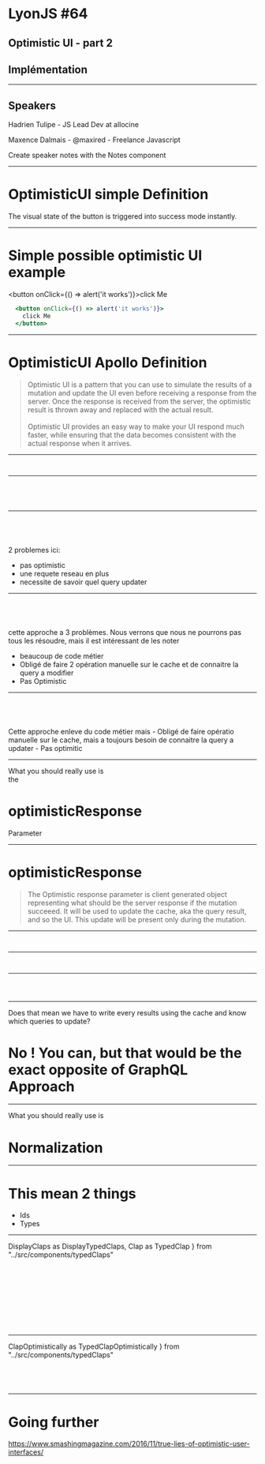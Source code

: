 

<Head>
  <title>LyonJS#64 - Optimistic UI - Graphql Implementation</title>
</Head>

# LyonJS #64
## Optimistic UI - part 2
## Implémentation

---

## Speakers

Hadrien Tulipe - JS Lead Dev at allocine

Maxence Dalmais - @maxired - Freelance Javascript

<Notes>
Create speaker notes with the Notes component
</Notes>

---

# OptimisticUI simple Definition

<Appear>
  <div>The visual state of the button is triggered into success mode instantly.</div>
</Appear>

---

# Simple possible optimistic UI example

<button onClick={() => alert('it works')}>click Me</button>

<CodeSurfer>

  ```jsx
    <button onClick={() => alert('it works')}>
      click Me
    </button>
  ```

</CodeSurfer>

---

# OptimisticUI Apollo Definition

> Optimistic UI is a pattern that you can use to simulate the results of a mutation and update the UI even before receiving a response from the server. Once the response is received from the server, the optimistic result is thrown away and replaced with the actual result.<br/><br/>
> Optimistic UI provides an easy way to make your UI respond much faster, while ensuring that the data becomes consistent with the actual response when it arrives.

---


<DisplayClaps />

<CodeSurfer>

  ```jsx file=../src/components/scalarClaps/DisplayClaps.js
  ```

  ```jsx 6,9 file=../src/components/scalarClaps/DisplayClaps.js
  ```

</CodeSurfer>

---


<div style={{display: 'flex', width: '100%', textAlign: 'center' }}>
  <div style={{flexBasis: '50%', display: 'flex', justifyContent: 'center' }}><DisplayClaps /></div>
  <div style={{flexBasis: '50%', display: 'flex', justifyContent: 'center'}}><Clap /></div>
</div>

<CodeSurferColumns>
  <Step>

  ```jsx file=../src/components/scalarClaps/DisplayClaps.js
  ```

  ```jsx file=../src/components/scalarClaps/Clap.js
  ```

  </Step>

  <Step>

  ```jsx file=../src/components/scalarClaps/DisplayClaps.js
  ```

  ```jsx 6,10 file=../src/components/scalarClaps/Clap.js
  ```

  </Step>

</CodeSurferColumns>

---


<div style={{display: 'flex', width: '100%', textAlign: 'center' }}>
  <div style={{flexBasis: '50%', display: 'flex', justifyContent: 'center' }}><DisplayClaps /></div>
  <div style={{flexBasis: '50%', display: 'flex', justifyContent: 'center'}}><ClapAndRefresh /></div>
</div>

<CodeSurferColumns>
  <Step>

  ```jsx file=../src/components/scalarClaps/DisplayClaps.js
  ```

  ```jsx file=../src/components/scalarClaps/ClapAndRefresh.js
  ```

  </Step>
  <Step>

  ```jsx file=../src/components/scalarClaps/DisplayClaps.js
  ```

  ```jsx 13 file=../src/components/scalarClaps/ClapAndRefresh.js
  ```

  </Step>
</CodeSurferColumns>

<Notes>
  2 problemes ici: 

   - pas optimistic
   - une requete reseau en plus
   - necessite de savoir quel query updater

</Notes>

---


<div style={{display: 'flex', width: '100%', textAlign: 'center' }}>
  <div style={{flexBasis: '50%', display: 'flex', justifyContent: 'center' }}><DisplayClaps /></div>
  <div style={{flexBasis: '50%', display: 'flex', justifyContent: 'center'}}><ClapAndUpdate /></div>
</div>

<CodeSurferColumns>
  <Step>

  ```jsx file=../src/components/scalarClaps/DisplayClaps.js
  ```

  ```jsx file=../src/components/scalarClaps/ClapAndUpdate.js
  ```

  </Step>

  <Step>

  ```jsx file=../src/components/scalarClaps/DisplayClaps.js
  ```

  ```jsx 13:21 file=../src/components/scalarClaps/ClapAndUpdate.js
  ```

  </Step>
</CodeSurferColumns>

<Notes>
cette approche a 3 problèmes.
Nous verrons que nous ne pourrons pas tous les résoudre, mais il est intéressant de les noter

 - beaucoup de code métier
 - Obligé de faire 2 opération manuelle sur le cache et de connaitre la query a modifier
 - Pas Optimistic

</Notes>

---


<div style={{display: 'flex', width: '100%', textAlign: 'center' }}>
  <div style={{flexBasis: '50%', display: 'flex', justifyContent: 'center' }}><DisplayClaps /></div>
  <div style={{flexBasis: '50%', display: 'flex', justifyContent: 'center'}}><ClapAndUpdateWithValue /></div>
</div>

<CodeSurferColumns>
  <Step>

  ```jsx title=server file=../api/scalarClaps/_handlers.js
  ```

  ```jsx file=../src/components/scalarClaps/ClapAndUpdateWithValue.js
  ```

  </Step>
  <Step>

  ```jsx 13,23:27 title=server file=../api/scalarClaps/_handlers.js
  ```

  ```jsx 7,13:20 file=../src/components/scalarClaps/ClapAndUpdateWithValue.js
  ```

  </Step>
</CodeSurferColumns>

<Notes>
Cette approche enleve du code métier mais
 - Obligé de faire opératio manuelle sur le cache, mais a toujours besoin de connaitre la query a updater
 - Pas optimitic
</Notes>

---
<div style={{display: 'flex', width: '100%', flexDirection: 'column', textAlign: 'center', height: '100%' }}>
<div style={{display: 'flex', width: '100%', textAlign: 'center' }}>
  <div style={{flexBasis: '50%', display: 'flex', justifyContent: 'center' }}><DisplayClaps /></div>
  <div style={{flexBasis: '50%', display: 'flex', justifyContent: 'center'}}><ClapAndUpdateWithValue /></div>
</div>

<div style={{ color: 'white', backgroundColor: '#011627', flexGrow: 1, display: 'flex', flexDirection: 'column', justifyContent: 'center' }}>
  <Appear>
    <div>What you should really use is</div>
    <div>the <h1>optimisticResponse</h1> Parameter</div>
  </Appear>
</div>
</div>

---

# optimisticResponse

> The Optimistic response parameter is client generated object representing what should be the server response if the mutation succeeed.
It will be used to update the cache, aka the query result, and so the UI.
This update will be present only during the mutation. 

---


<div style={{display: 'flex', width: '100%', textAlign: 'center' }}>
  <div style={{flexBasis: '50%', display: 'flex', justifyContent: 'center' }}><DisplayClaps /></div>
  <div style={{flexBasis: '50%', display: 'flex', justifyContent: 'center'}}><ClapAndUpdateOptimistically /></div>
</div>

<CodeSurfer>

  ```jsx file=../src/components/scalarClaps/ClapAndUpdateOptimistically.js
  ```

  ```jsx 13:21 file=../src/components/scalarClaps/ClapAndUpdateOptimistically.js
  ```

</CodeSurfer>

---


<div style={{display: 'flex', width: '100%', textAlign: 'center' }}>
  <div style={{flexBasis: '50%', display: 'flex', justifyContent: 'center' }}><DisplayClaps /></div>
  <div style={{flexBasis: '50%', display: 'flex', justifyContent: 'center'}}><ClapAndUpdateOptimisticallyWithValue /></div>
</div>

<CodeSurfer>

  ```jsx file=../src/components/scalarClaps/ClapAndUpdateOptimisticallyWithValue.js
  ```

  ```jsx 13:21 file=../src/components/scalarClaps/ClapAndUpdateOptimisticallyWithValue.js
  ```

</CodeSurfer>

---


<div style={{display: 'flex', width: '100%', textAlign: 'center' }}>
  <div style={{flexBasis: '50%', display: 'flex', justifyContent: 'center' }}><DisplayClaps /></div>
  <div style={{flexBasis: '50%', display: 'flex', justifyContent: 'center'}}><ClapAndUpdateOptimisticallyCorrectWithValue /></div>
</div>

<CodeSurfer>

  ```jsx file=../src/components/scalarClaps/ClapAndUpdateOptimisticallyCorrectWithValue.js
  ```

  ```jsx 11,16:18 file=../src/components/scalarClaps/ClapAndUpdateOptimisticallyCorrectWithValue.js
  ```

  ```jsx 19:26 file=../src/components/scalarClaps/ClapAndUpdateOptimisticallyCorrectWithValue.js
  ```

</CodeSurfer>

---

<div style={{position: 'absolute', bottom: '20%' }}>
  <Appear>
    <div>Does that mean we have to write every results using the cache and know which queries to update?</div>
    <h1>No ! You can, but that would be the exact opposite of GraphQL Approach</h1>
  </Appear>
</div>

---

<div style={{display: 'flex', width: '100%', flexDirection: 'column', textAlign: 'center', height: '100%' }}>
<div style={{display: 'flex', width: '100%', textAlign: 'center' }}>
  <div style={{flexBasis: '50%', display: 'flex', justifyContent: 'center' }}><DisplayClaps /></div>
  <div style={{flexBasis: '50%', display: 'flex', justifyContent: 'center'}}><ClapAndUpdateWithValue /></div>
</div>

<div style={{ color: 'white', backgroundColor: '#011627', flexGrow: 1, display: 'flex', flexDirection: 'column', justifyContent: 'center' }}>
  <Appear>
    <div>What you should really use is</div>
    <div><h1>Normalization</h1></div>
  </Appear>
</div>
</div>

---

# This mean 2 things

<ul>
  <Appear>
    <li>Ids</li>
    <li>Types</li>
  </Appear>
</ul>

---

  DisplayClaps as DisplayTypedClaps,
  Clap as TypedClap
} from "../src/components/typedClaps"

<div style={{display: 'flex', width: '100%', textAlign: 'center' }}>
  <div style={{flexBasis: '50%', display: 'flex', justifyContent: 'center' }}><DisplayTypedClaps /></div>
  <div style={{flexBasis: '50%', display: 'flex', justifyContent: 'center'}}><TypedClap /></div>
</div>

<CodeSurferColumns>

  <Step>

  ```jsx 11:24 title=server file=../api/typedClaps/_handlers.js
  ```
  
  ```jsx file=../src/components/typedClaps/Clap.js
  ```

  </Step>

  <Step>

  ```jsx 4:9 title=server file=../api/typedClaps/_handlers.js
  ```
  
  ```jsx file=../src/components/typedClaps/Clap.js
  ```

  </Step>

  <Step>

  ```jsx 27:34 title=server file=../api/typedClaps/_handlers.js
  ```
  
  ```jsx file=../src/components/typedClaps/Clap.js
  ```

  </Step>


  <Step>

  ```jsx file=../src/components/typedClaps/DisplayClaps.js
  ```

  ```jsx file=../src/components/typedClaps/Clap.js
  ```

  </Step>

  <Step>

  ```jsx file=../src/components/typedClaps/DisplayClaps.js
  ```

  ```jsx 6,10 file=../src/components/typedClaps/Clap.js
  ```

  </Step>

</CodeSurferColumns>

---

  ClapOptimistically as TypedClapOptimistically
} from "../src/components/typedClaps"

<div style={{display: 'flex', width: '100%', textAlign: 'center' }}>
  <div style={{flexBasis: '50%', display: 'flex', justifyContent: 'center' }}><DisplayTypedClaps /></div>
  <div style={{flexBasis: '50%', display: 'flex', justifyContent: 'center'}}><TypedClapOptimistically /></div>
</div>

<CodeSurferColumns>

  <Step>

  ```jsx file=../src/components/typedClaps/DisplayClaps.js
  ```

  ```jsx file=../src/components/typedClaps/ClapOptimistically.js
  ```

  </Step>

  <Step>

  ```jsx file=../src/components/typedClaps/DisplayClaps.js
  ```

  ```jsx 11:23 file=../src/components/typedClaps/ClapOptimistically.js
  ```

  </Step>

</CodeSurferColumns>

---
# Going further

https://www.smashingmagazine.com/2016/11/true-lies-of-optimistic-user-interfaces/
